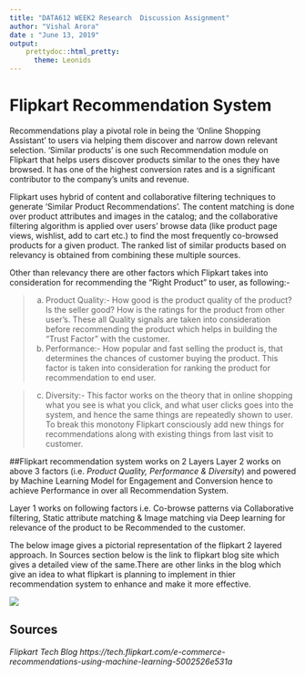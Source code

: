 ---
title: "DATA612 WEEK2 Research  Discussion Assignment"
author: "Vishal Arora"
date : "June 13, 2019"
output:
    prettydoc::html_pretty:
      theme: Leonids
---

# Flipkart  Recommendation System  

Recommendations play a pivotal role in being the 'Online Shopping Assistant' to users via helping them discover and narrow down relevant selection. 'Similar products' is one such Recommendation module on Flipkart that helps users discover products similar to the ones they have browsed. It has one of the highest conversion rates and is a significant contributor to the company's units and revenue.

Flipkart uses hybrid of content and collaborative filtering techniques to generate 'Similar Product Recommendations'. The content matching is done over product attributes and images in the catalog; and the collaborative filtering algorithm is applied over users' browse data (like product page views, wishlist, add to cart etc.) to find the most frequently co-browsed products for a given product. The ranked list of similar products based on relevancy is obtained from combining these multiple sources.

Other than relevancy there are other factors which Flipkart takes into consideration for recommending the "Right Product" to user, as following:-

> a)	Product Quality:-  How good is the product quality of the product? Is the seller good? How is the ratings for the product from other user's. These all Quality signals are taken into consideration before recommending the product which helps in building the "Trust Factor" with the customer.
> b)	Performance:-  How   popular and fast selling the product is, that determines the chances of customer buying the product. This factor is taken into consideration for ranking the product for recommendation to end user.

> c)	Diversity:- This factor works on the theory that in online shopping what you see is what you click, and what user clicks goes into the system, and hence the  same things are repeatedly shown to user. To break this monotony Flipkart consciously add new things for recommendations along with existing things from last visit to customer.

##Flipkart  recommendation system works on 2 Layers 
  Layer 2  works on  above 3 factors (i.e. *Product Quality, Performance & Diversity*) and powered by Machine Learning Model for Engagement  and Conversion hence to achieve Performance in over all Recommendation System.            
  
  Layer 1 works on following factors i.e. Co-browse patterns via Collaborative filtering, Static attribute matching & Image matching via Deep learning  for relevance of the product  to be Recommended to the customer. 

The below image gives a pictorial representation of the flipkart 2 layered approach. In Sources section below is the link to flipkart blog site which gives a detailed view of the same.There are other links in the blog which give an idea to what flipkart is planning to implement in thier recommendation system to enhance and make it more effective. 


![](https://github.com/Vishal0229/DATA612_RecommenderSystem/blob/master/week2_DiscussionAssignment/FlipkartRecommendationSystem.png?raw=true)




## Sources

_Flipkart Tech Blog_
_https://tech.flipkart.com/e-commerce-recommendations-using-machine-learning-5002526e531a_


